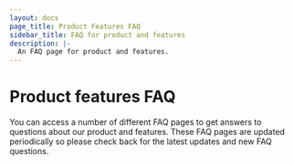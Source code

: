 ```yaml
---
layout: docs
page_title: Product Features FAQ
sidebar_title: FAQ for product and features
description: |-
  An FAQ page for product and features.
---
```


# Product features FAQ

You can access a number of different FAQ pages to get answers to questions about our product and features. These FAQ pages are updated periodically so please check back for the latest updates and new FAQ questions.
